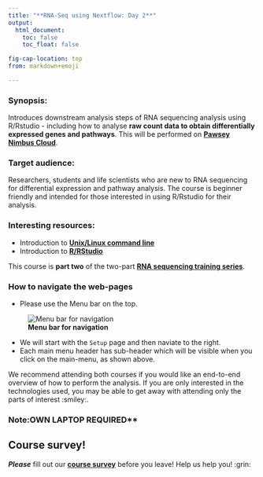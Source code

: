 ```yaml
---
title: "**RNA-Seq using Nextflow: Day 2**"
output:
  html_document:
    toc: false
    toc_float: false

fig-cap-location: top
from: markdown+emoji

---
```



### Synopsis:

Introduces downstream analysis steps of RNA sequencing analysis using R/Rstudio - including how to analyse __raw count data to obtain differentially expressed genes and pathways__. This will be performed on __[Pawsey Nimbus Cloud](https://support.pawsey.org.au/documentation/display/US/Cloud+Documentation)__.

### Target audience:

Researchers, students and life scientists who are new to RNA sequencing for differential expression and pathway analysis. The course is beginner friendly and intended for those interested in using R/Rstudio for their analysis. 

### Interesting resources:
- Introduction to **[Unix/Linux command line](https://datacarpentry.org/shell-genomics/)** 
- Introduction to **[R/RStudio](https://datacarpentry.org/genomics-r-intro/)**

This course is __part two__ of the two-part __[RNA sequencing training series](https://sydney-informatics-hub.github.io/training.RNAseq.series/)__. 

### How to navigate the web-pages
- Please use the Menu bar on the top.

![**Menu bar for navigation**](/fig/MenuBar_Day2.png)

- We will start with the `Setup` page and then naviate to the right. 
- Each main menu header has sub-header which will be visible when you click on the main-menu, as shown above.


We recommend attending both courses if you would like an end-to-end overview of how to perform the analysis. If you are only interested in the technologies used, you may be able to get away with attending only the parts of interest :smiley:.


### Note:OWN LAPTOP REQUIRED**

## Course survey!

**_Please_** fill out our **[course survey](https://redcap.sydney.edu.au/surveys/?s=FJ33MYNCRR)** before you leave!
Help us help you! :grin: